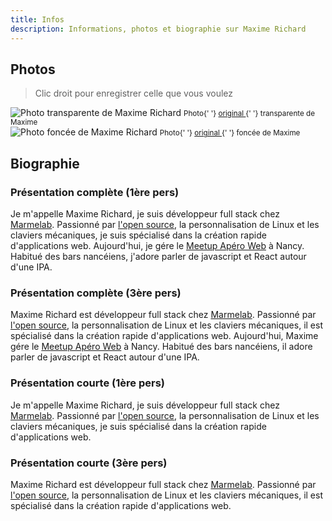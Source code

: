 ```yaml
---
title: Infos
description: Informations, photos et biographie sur Maxime Richard
---
```


## Photos

> Clic droit pour enregistrer celle que vous voulez


<div className="flex justify-around text-center">
    <div>
        <img alt="Photo transparente de Maxime Richard" src={croppedPhoto} />
        <small>
            Photo{' '}
            <a
                className="text-underline text-blue-500 hover:text-blue-700"
                href={croppedPhotoFull}
                rel="nofollow noopener noreferrer"
                target="_blank"
            >
                original
            </a>{' '}
            transparente de Maxime
        </small>
    </div>
    <div>
        <img alt="Photo foncée de Maxime Richard" src={uncroppedPhoto} />
        <small>
            Photo{' '}
            <a
                className="text-underline text-blue-500 hover:text-blue-700"
                href={uncroppedPhotoFull}
                rel="nofollow noopener noreferrer"
                target="_blank"
            >
                original
            </a>{' '}
            foncée de Maxime
        </small>
    </div>
</div>

## Biographie

### Présentation complète (1ère pers)

Je m'appelle Maxime Richard, je suis développeur full stack chez [Marmelab](https://marmelab.com/). Passionné par [l'open source](https://github.com/zyhou/), la personnalisation de Linux et les claviers mécaniques, je suis spécialisé dans la création rapide d'applications web. Aujourd'hui, je gére le [Meetup Apéro Web](https://twitter.com/AperoWebNancy) à Nancy. Habitué des bars nancéiens, j'adore parler de javascript et React autour d'une IPA.

### Présentation complète (3ère pers)

Maxime Richard est développeur full stack chez [Marmelab](https://marmelab.com/). Passionné par [l'open source](https://github.com/zyhou/), la personnalisation de Linux et les claviers mécaniques, il est spécialisé dans la création rapide d'applications web. Aujourd'hui, Maxime gére le [Meetup Apéro Web](https://twitter.com/AperoWebNancy) à Nancy. Habitué des bars nancéiens, il adore parler de javascript et React autour d'une IPA.

### Présentation courte (1ère pers)

Je m'appelle Maxime Richard, je suis développeur full stack chez [Marmelab](https://marmelab.com/). Passionné par [l'open source](https://github.com/zyhou/), la personnalisation de Linux et les claviers mécaniques, je suis spécialisé dans la création rapide d'applications web.

### Présentation courte (3ère pers)

Maxime Richard est développeur full stack chez [Marmelab](https://marmelab.com/). Passionné par [l'open source](https://github.com/zyhou/), la personnalisation de Linux et les claviers mécaniques, il est spécialisé dans la création rapide d'applications web.
